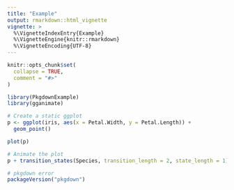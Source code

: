 ```yaml
---
title: "Example"
output: rmarkdown::html_vignette
vignette: >
  %\VignetteIndexEntry{Example}
  %\VignetteEngine{knitr::rmarkdown}
  %\VignetteEncoding{UTF-8}
---
```


```r
knitr::opts_chunk$set(
  collapse = TRUE,
  comment = "#>"
)
```

```r
library(PkgdownExample)
library(gganimate)

# Create a static ggplot
p <- ggplot(iris, aes(x = Petal.Width, y = Petal.Length)) +
  geom_point()

plot(p)

# Animate the plot
p + transition_states(Species, transition_length = 2, state_length = 1)

# pkgdown error
packageVersion("pkgdown")
```
